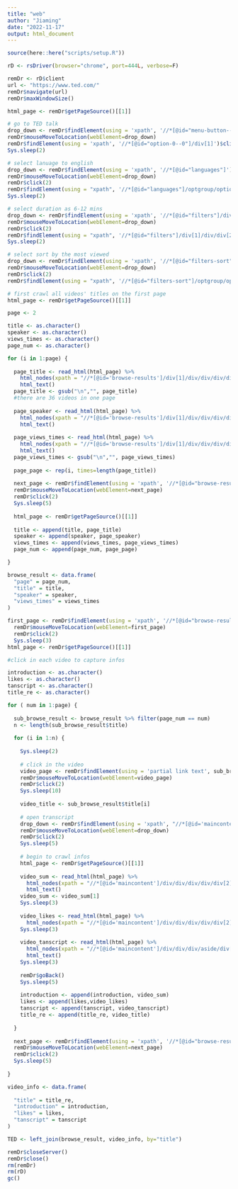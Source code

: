 ```yaml
---
title: "web"
author: "Jiaming"
date: "2022-11-17"
output: html_document
---
```


```r
source(here::here("scripts/setup.R"))
```

```r
rD <- rsDriver(browser="chrome", port=444L, verbose=F)

remDr <- rD$client
url <- "https://www.ted.com/"
remDr$navigate(url)
remDr$maxWindowSize()

html_page <- remDr$getPageSource()[[1]]
```


```r
# go to TED talk
drop_down <- remDr$findElement(using = 'xpath', '//*[@id="menu-button--0"]/div')
remDr$mouseMoveToLocation(webElement=drop_down)
remDr$findElement(using = 'xpath', '//*[@id="option-0--0"]/div[1]')$clickElement()
Sys.sleep(2)

# select lanuage to english
drop_down <- remDr$findElement(using = 'xpath', '//*[@id="languages"]')
remDr$mouseMoveToLocation(webElement=drop_down)
remDr$click(2)
remDr$findElement(using = "xpath", '//*[@id="languages"]/optgroup/option[1]')$clickElement()
Sys.sleep(2)

# select duration as 6-12 mins
drop_down <- remDr$findElement(using = 'xpath', '//*[@id="filters"]/div[1]/div/div[2]/div[1]/div[1]/div/div[2]/div/div[3]/select')
remDr$mouseMoveToLocation(webElement=drop_down)
remDr$click(2)
remDr$findElement(using = "xpath", '//*[@id="filters"]/div[1]/div/div[2]/div[1]/div[1]/div/div[2]/div/div[3]/select/option[3]')$clickElement()
Sys.sleep(2)

# select sort by the most viewed
drop_down <- remDr$findElement(using = 'xpath', '//*[@id="filters-sort"]')
remDr$mouseMoveToLocation(webElement=drop_down)
remDr$click(2)
remDr$findElement(using = "xpath", '//*[@id="filters-sort"]/optgroup/option[4]')$clickElement()

```


```r
# first crawl all videos' titles on the first page
html_page <- remDr$getPageSource()[[1]]

page <- 2

title <- as.character()
speaker <- as.character()
views_times <- as.character()
page_num <- as.character()

for (i in 1:page) {
  
  page_title <- read_html(html_page) %>% 
    html_nodes(xpath = "//*[@id='browse-results']/div[1]/div/div/div/div/div[2]/h4[2]/a") %>% 
    html_text() 
  page_title <- gsub("\n","", page_title)
  #there are 36 videos in one page
  
  page_speaker <- read_html(html_page) %>% 
    html_nodes(xpath = "//*[@id='browse-results']/div[1]/div/div/div/div/div[2]/h4[1]") %>% 
    html_text() 
  
  page_views_times <- read_html(html_page) %>% 
    html_nodes(xpath = "//*[@id='browse-results']/div[1]/div/div/div/div/div[2]/div/span/span") %>% 
    html_text() 
  page_views_times <- gsub("\n","", page_views_times)
  
  page_page <- rep(i, times=length(page_title))
  
  next_page <- remDr$findElement(using = 'xpath', '//*[@id="browse-results"]/div[2]/div/a[6]')
  remDr$mouseMoveToLocation(webElement=next_page)
  remDr$click(2)
  Sys.sleep(5)
  
  html_page <- remDr$getPageSource()[[1]]
  
  title <- append(title, page_title)
  speaker <- append(speaker, page_speaker)
  views_times <- append(views_times, page_views_times)
  page_num <- append(page_num, page_page)

}

browse_result <- data.frame(
  "page" = page_num,
  "title" = title,
  "speaker" = speaker,
  "views_times" = views_times
)

first_page <- remDr$findElement(using = 'xpath', '//*[@id="browse-results"]/div[2]/div/a[2]')
  remDr$mouseMoveToLocation(webElement=first_page)
  remDr$click(2)
  Sys.sleep(3)
html_page <- remDr$getPageSource()[[1]]

```

```r
#click in each video to capture infos

introduction <- as.character()
likes <- as.character()
tanscript <- as.character()
title_re <- as.character()

for ( num in 1:page) {
  
  sub_browse_result <- browse_result %>% filter(page_num == num)
  n <- length(sub_browse_result$title)
  
  for (i in 1:n) {
    
    Sys.sleep(2)
    
    # click in the video
    video_page <- remDr$findElement(using = 'partial link text', sub_browse_result$title[i])
    remDr$mouseMoveToLocation(webElement=video_page)
    remDr$click(2)
    Sys.sleep(10)
    
    video_title <- sub_browse_result$title[i]
    
    # open transcript
    drop_down <- remDr$findElement(using = 'xpath', "//*[@id='maincontent']/div/div/div/div/div[2]/div[3]/div[2]/button")
    remDr$mouseMoveToLocation(webElement=drop_down)
    remDr$click(2)
    Sys.sleep(5)
    
    # begin to crawl infos
    html_page <- remDr$getPageSource()[[1]]
    
    video_sum <- read_html(html_page) %>% 
      html_nodes(xpath = "//*[@id='maincontent']/div/div/div/div/div[2]/div[3]/div[1]/div[2]/div/div") %>% 
      html_text() 
    video_sum <- video_sum[1]
    Sys.sleep(3)
    
    video_likes <- read_html(html_page) %>% 
      html_nodes(xpath = "//*[@id='maincontent']/div/div/div/div/div[2]/div[1]/div[3]/button[1]/div/div/span") %>% html_text() 
    Sys.sleep(3)
    
    video_tanscript <- read_html(html_page) %>% 
      html_nodes(xpath = "//*[@id='maincontent']/div/div/div/aside/div[2]/div[2]/div/div/div[1]/div[3]") %>%
      html_text() 
    Sys.sleep(3)
    
    remDr$goBack()
    Sys.sleep(5)
    
    introduction <- append(introduction, video_sum)
    likes <- append(likes,video_likes)
    tanscript <- append(tanscript, video_tanscript)
    title_re <- append(title_re, video_title)
  
  }
  
  next_page <- remDr$findElement(using = 'xpath', '//*[@id="browse-results"]/div[2]/div/a[6]')
  remDr$mouseMoveToLocation(webElement=next_page)
  remDr$click(2)
  Sys.sleep(5)
  
}

video_info <- data.frame(
  
  "title" = title_re,
  "introduction" = introduction,
  "likes" = likes,
  "tanscript" = tanscript
)
```


```r
TED <- left_join(browse_result, video_info, by="title")
```




```r
remDr$closeServer()
remDr$close()
rm(remDr)
rm(rD)
gc()
```